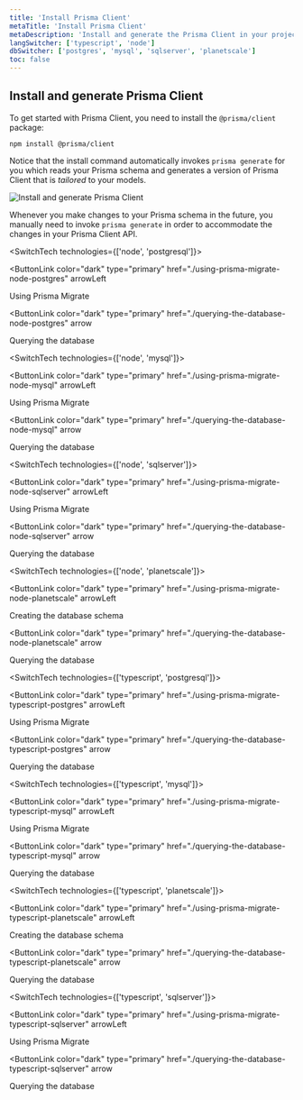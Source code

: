 ```yaml
---
title: 'Install Prisma Client'
metaTitle: 'Install Prisma Client'
metaDescription: 'Install and generate the Prisma Client in your project'
langSwitcher: ['typescript', 'node']
dbSwitcher: ['postgres', 'mysql', 'sqlserver', 'planetscale']
toc: false
---
```


## Install and generate Prisma Client

To get started with Prisma Client, you need to install the `@prisma/client` package:

```terminal copy
npm install @prisma/client
```

Notice that the install command automatically invokes `prisma generate` for you which reads your Prisma schema and generates a version of Prisma Client that is _tailored_ to your models.

![Install and generate Prisma Client](https://res.cloudinary.com/prismaio/image/upload/v1628761155/docs/FensWfo.png)

Whenever you make changes to your Prisma schema in the future, you manually need to invoke `prisma generate` in order to accommodate the changes in your Prisma Client API.

<SwitchTech technologies={['node', 'postgresql']}>

<NavigationLinksContainer>

<ButtonLink
  color="dark"
  type="primary"
  href="./using-prisma-migrate-node-postgres"
  arrowLeft
>
  Using Prisma Migrate
</ButtonLink>

<ButtonLink
  color="dark"
  type="primary"
  href="./querying-the-database-node-postgres"
  arrow
>
  Querying the database
</ButtonLink>

</NavigationLinksContainer>

</SwitchTech>

<SwitchTech technologies={['node', 'mysql']}>

<NavigationLinksContainer>

<ButtonLink
  color="dark"
  type="primary"
  href="./using-prisma-migrate-node-mysql"
  arrowLeft
>
  Using Prisma Migrate
</ButtonLink>

<ButtonLink
  color="dark"
  type="primary"
  href="./querying-the-database-node-mysql"
  arrow
>
  Querying the database
</ButtonLink>

</NavigationLinksContainer>

</SwitchTech>

<SwitchTech technologies={['node', 'sqlserver']}>

<NavigationLinksContainer>

<ButtonLink
  color="dark"
  type="primary"
  href="./using-prisma-migrate-node-sqlserver"
  arrowLeft
>
  Using Prisma Migrate
</ButtonLink>

<ButtonLink
  color="dark"
  type="primary"
  href="./querying-the-database-node-sqlserver"
  arrow
>
  Querying the database
</ButtonLink>

</NavigationLinksContainer>

</SwitchTech>

<SwitchTech technologies={['node', 'planetscale']}>

<NavigationLinksContainer>

<ButtonLink
  color="dark"
  type="primary"
  href="./using-prisma-migrate-node-planetscale"
  arrowLeft
>
  Creating the database schema
</ButtonLink>

<ButtonLink
  color="dark"
  type="primary"
  href="./querying-the-database-node-planetscale"
  arrow
>
  Querying the database
</ButtonLink>

</NavigationLinksContainer>

</SwitchTech>

<SwitchTech technologies={['typescript', 'postgresql']}>

<NavigationLinksContainer>

<ButtonLink
  color="dark"
  type="primary"
  href="./using-prisma-migrate-typescript-postgres"
  arrowLeft
>
  Using Prisma Migrate
</ButtonLink>

<ButtonLink
  color="dark"
  type="primary"
  href="./querying-the-database-typescript-postgres"
  arrow
>
  Querying the database
</ButtonLink>

</NavigationLinksContainer>

</SwitchTech>

<SwitchTech technologies={['typescript', 'mysql']}>

<NavigationLinksContainer>

<ButtonLink
  color="dark"
  type="primary"
  href="./using-prisma-migrate-typescript-mysql"
  arrowLeft
>
  Using Prisma Migrate
</ButtonLink>

<ButtonLink
  color="dark"
  type="primary"
  href="./querying-the-database-typescript-mysql"
  arrow
>
  Querying the database
</ButtonLink>

</NavigationLinksContainer>

</SwitchTech>

<SwitchTech technologies={['typescript', 'planetscale']}>

<NavigationLinksContainer>

<ButtonLink
  color="dark"
  type="primary"
  href="./using-prisma-migrate-typescript-planetscale"
  arrowLeft
>
  Creating the database schema
</ButtonLink>

<ButtonLink
  color="dark"
  type="primary"
  href="./querying-the-database-typescript-planetscale"
  arrow
>
  Querying the database
</ButtonLink>

</NavigationLinksContainer>

</SwitchTech>

<SwitchTech technologies={['typescript', 'sqlserver']}>

<NavigationLinksContainer>

<ButtonLink
  color="dark"
  type="primary"
  href="./using-prisma-migrate-typescript-sqlserver"
  arrowLeft
>
  Using Prisma Migrate
</ButtonLink>

<ButtonLink
  color="dark"
  type="primary"
  href="./querying-the-database-typescript-sqlserver"
  arrow
>
  Querying the database
</ButtonLink>

</NavigationLinksContainer>

</SwitchTech>
